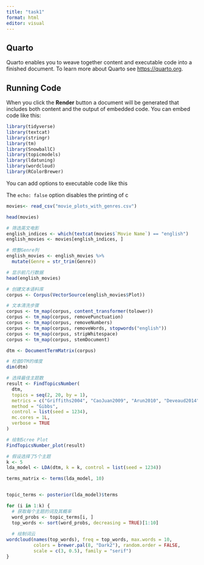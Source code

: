 ```yaml
---
title: "task1"
format: html
editor: visual
---
```


## Quarto

Quarto enables you to weave together content and executable code into a finished document. To learn more about Quarto see <https://quarto.org>.

## Running Code

When you click the **Render** button a document will be generated that includes both content and the output of embedded code. You can embed code like this:

```r
library(tidyverse)
library(textcat)
library(stringr)
library(tm)
library(SnowballC)
library(topicmodels)
library(ldatuning)
library(wordcloud)
library(RColorBrewer)
```

You can add options to executable code like this

The `echo: false` option disables the printing of c

```r
movies<- read_csv("movie_plots_with_genres.csv")

head(movies)
```

```r
# 筛选英文电影
english_indices <- which(textcat(movies$`Movie Name`) == "english")
english_movies <- movies[english_indices, ]

# 修整Genre列
english_movies <- english_movies %>%
  mutate(Genre = str_trim(Genre))

# 显示前几行数据
head(english_movies)

```

```r
# 创建文本语料库
corpus <- Corpus(VectorSource(english_movies$Plot))

# 文本清洗步骤
corpus <- tm_map(corpus, content_transformer(tolower))
corpus <- tm_map(corpus, removePunctuation)
corpus <- tm_map(corpus, removeNumbers)
corpus <- tm_map(corpus, removeWords, stopwords("english"))
corpus <- tm_map(corpus, stripWhitespace)
corpus <- tm_map(corpus, stemDocument)

```

```r
dtm <- DocumentTermMatrix(corpus)

# 检查DTM的维度
dim(dtm)
```

```r

# 选择最佳主题数
result <- FindTopicsNumber(
  dtm,
  topics = seq(2, 20, by = 1),
  metrics = c("Griffiths2004", "CaoJuan2009", "Arun2010", "Deveaud2014"),
  method = "Gibbs",
  control = list(seed = 1234),
  mc.cores = 1L,
  verbose = TRUE
)

# 绘制Scree Plot
FindTopicsNumber_plot(result)

# 假设选择了5个主题
k <- 5
lda_model <- LDA(dtm, k = k, control = list(seed = 1234))

```

```r
terms_matrix <- terms(lda_model, 10)


topic_terms <- posterior(lda_model)$terms

for (i in 1:k) {
  # 获取每个主题的词及其概率
  word_probs <- topic_terms[i, ]
  top_words <- sort(word_probs, decreasing = TRUE)[1:10]
  
  # 绘制词云
wordcloud(names(top_words), freq = top_words, max.words = 10,
          colors = brewer.pal(8, "Dark2"), random.order = FALSE,
          scale = c(3, 0.5), family = "serif")
}

```
